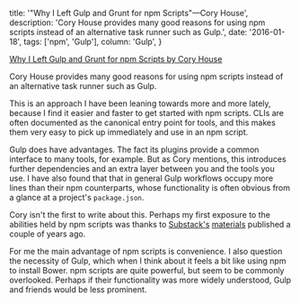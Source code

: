   title: '"Why I Left Gulp and Grunt for npm Scripts"—Cory House',
  description:
    'Cory House provides many good reasons for using npm scripts instead of an alternative task runner such as Gulp.',
  date: '2016-01-18',
  tags: ['npm', 'Gulp'],
  column: 'Gulp',
}

[Why I Left Gulp and Grunt for npm Scripts by Cory House](https://medium.com/@housecor/why-i-left-gulp-and-grunt-for-npm-scripts-3d6853dd22b8#.92bmkrbta)

Cory House provides many good reasons for using npm scripts instead of an alternative task runner such as Gulp.

This is an approach I have been leaning towards more and more lately, because I find it easier and faster to get started with npm scripts. CLIs are often documented as the canonical entry point for tools, and this makes them very easy to pick up immediately and use in an npm script.

Gulp does have advantages. The fact its plugins provide a common interface to many tools, for example. But as Cory mentions, this introduces further dependencies and an extra layer between you and the tools you use. I have also found that that in general Gulp workflows occupy more lines than their npm counterparts, whose functionality is often obvious from a glance at a project's `package.json`.

Cory isn't the first to write about this. Perhaps my first exposure to the abilities held by npm scripts was thanks to [Substack's](http://substack.net/task_automation_with_npm_run) [materials](https://gist.github.com/substack/8313379) published a couple of years ago.

For me the main advantage of npm scripts is convenience. I also question the necessity of Gulp, which when I think about it feels a bit like using npm to install Bower. npm scripts are quite powerful, but seem to be commonly overlooked. Perhaps if their functionality was more widely understood, Gulp and friends would be less prominent.
